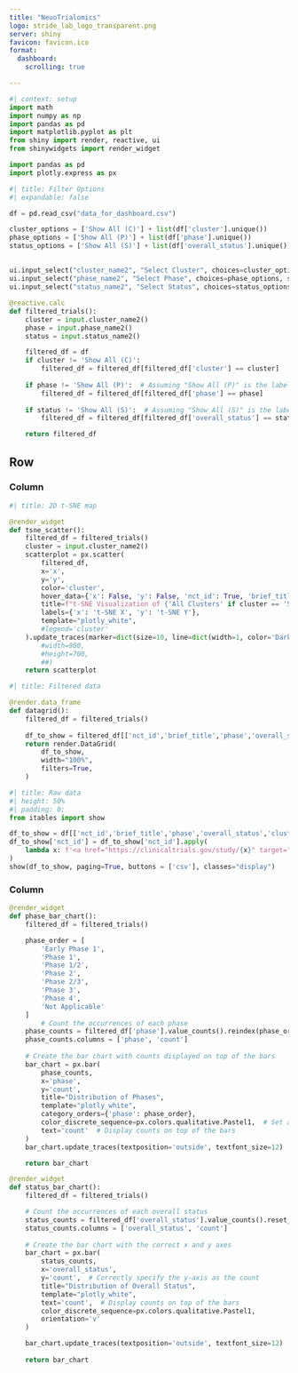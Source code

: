 ```yaml
---
title: "NeuoTrialomics"
logo: stride_lab_logo_transparent.png
server: shiny
favicon: favicon.ico
format: 
  dashboard:
    scrolling: true 

---
```


```python
#| context: setup
import math
import numpy as np
import pandas as pd
import matplotlib.pyplot as plt
from shiny import render, reactive, ui
from shinywidgets import render_widget  

import pandas as pd
import plotly.express as px
```

```python
#| title: Filter Options
#| expandable: false

df = pd.read_csv("data_for_dashboard.csv")

cluster_options = ['Show All (C)'] + list(df['cluster'].unique())
phase_options = ['Show All (P)'] + list(df['phase'].unique())
status_options = ['Show All (S)'] + list(df['overall_status'].unique())
```

## {.sidebar}
```python
ui.input_select("cluster_name2", "Select Cluster", choices=cluster_options, selected='Show All (C)')
ui.input_select("phase_name2", "Select Phase", choices=phase_options, selected='Show All (P)')
ui.input_select("status_name2", "Select Status", choices=status_options, selected='Show All (S)')
```

```python
@reactive.calc
def filtered_trials():
    cluster = input.cluster_name2()
    phase = input.phase_name2()
    status = input.status_name2()

    filtered_df = df
    if cluster != 'Show All (C)':
        filtered_df = filtered_df[filtered_df['cluster'] == cluster]
    
    if phase != 'Show All (P)':  # Assuming "Show All (P)" is the label for showing all phases
        filtered_df = filtered_df[filtered_df['phase'] == phase]
    
    if status != 'Show All (S)':  # Assuming "Show All (S)" is the label for showing all statuses
        filtered_df = filtered_df[filtered_df['overall_status'] == status]

    return filtered_df
```

## Row

### Column {.tabset width="80%"}

```python
#| title: 2D t-SNE map

@render_widget  
def tsne_scatter():  
    filtered_df = filtered_trials()
    cluster = input.cluster_name2()
    scatterplot = px.scatter(
        filtered_df, 
        x='x', 
        y='y', 
        color='cluster',
        hover_data={'x': False, 'y': False, 'nct_id': True, 'brief_title': True},
        title=f"t-SNE Visualization of {'All Clusters' if cluster == 'Show All' else cluster}",
        labels={'x': 't-SNE X', 'y': 't-SNE Y'},
        template="plotly_white",
        #legend='cluster'
    ).update_traces(marker=dict(size=10, line=dict(width=1, color='DarkSlateGrey')))#.update_layout(
        #width=900,
        #height=700,
        ##)
    return scatterplot  
```

```python
#| title: Filtered data

@render.data_frame
def datagrid():
    filtered_df = filtered_trials()
  
    df_to_show = filtered_df[['nct_id','brief_title','phase','overall_status','cluster']]
    return render.DataGrid(
        df_to_show,
        width="100%",
        filters=True,
    )
```

```python
#| title: Raw data
#| height: 50%
#| padding: 0;
from itables import show

df_to_show = df[['nct_id','brief_title','phase','overall_status','cluster']]
df_to_show['nct_id'] = df_to_show['nct_id'].apply(
    lambda x: f'<a href="https://clinicaltrials.gov/study/{x}" target="_blank">{x}</a>'
)
show(df_to_show, paging=True, buttons = ['csv'], classes="display")
```

### Column

```python
@render_widget  
def phase_bar_chart():  
    filtered_df = filtered_trials()

    phase_order = [
        'Early Phase 1',
        'Phase 1',
        'Phase 1/2',
        'Phase 2',
        'Phase 2/3',
        'Phase 3',
        'Phase 4',
        'Not Applicable'
    ]
        # Count the occurrences of each phase
    phase_counts = filtered_df['phase'].value_counts().reindex(phase_order, fill_value=0).reset_index()
    phase_counts.columns = ['phase', 'count']
    
    # Create the bar chart with counts displayed on top of the bars
    bar_chart = px.bar(
        phase_counts, 
        x='phase', 
        y='count',
        title="Distribution of Phases",
        template="plotly_white",
        category_orders={'phase': phase_order},
        color_discrete_sequence=px.colors.qualitative.Pastel1,  # Set a more vibrant color scale
        text='count'  # Display counts on top of the bars
    )
    bar_chart.update_traces(textposition='outside', textfont_size=12)

    return bar_chart 
```

```python
@render_widget
def status_bar_chart():
    filtered_df = filtered_trials()

    # Count the occurrences of each overall status
    status_counts = filtered_df['overall_status'].value_counts().reset_index()
    status_counts.columns = ['overall_status', 'count']
    
    # Create the bar chart with the correct x and y axes
    bar_chart = px.bar(
        status_counts, 
        x='overall_status', 
        y='count',  # Correctly specify the y-axis as the count
        title="Distribution of Overall Status",
        template="plotly_white",
        text='count',  # Display counts on top of the bars
        color_discrete_sequence=px.colors.qualitative.Pastel1,
        orientation='v'
    )

    bar_chart.update_traces(textposition='outside', textfont_size=12)
    
    return bar_chart
```